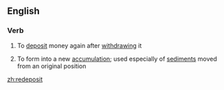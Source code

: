 ==English==

===Verb===
{{en-verb}}

# To [[deposit]] money again after [[withdraw]]ing it
# {{context|gology}} To form into a new [[accumulation]]; used especially of [[sediment]]s moved from an original position

[[zh:redeposit]]